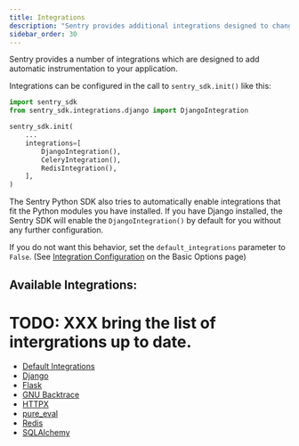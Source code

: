 ```yaml
---
title: Integrations
description: "Sentry provides additional integrations designed to change configuration or add instrumentation to your application."
sidebar_order: 30
---
```


Sentry provides a number of integrations which are designed to add automatic instrumentation to your application.

Integrations can be configured in the call to `sentry_sdk.init()` like this:

```python
import sentry_sdk
from sentry_sdk.integrations.django import DjangoIntegration

sentry_sdk.init(
    ...
    integrations=[
        DjangoIntegration(),
        CeleryIntegration(),
        RedisIntegration(),
    ],
)
```

The Sentry Python SDK also tries to automatically enable integrations that fit the Python modules you have installed. If you have Django installed, the Sentry SDK will enable the `DjangoIntegration()` by default for you without any further configuration.

If you do not want this behavior, set the `default_integrations` parameter to `False`. (See [Integration Configuration](/platforms/python/configuration/options/#integration-configuration) on the Basic Options page)

## Available Integrations:

# TODO: XXX bring the list of intergrations up to date.

- [Default Integrations](default-integrations/)
- [Django](django/)
- [Flask](flask/)
- [GNU Backtrace](gnu_backtrace/)
- [HTTPX](httpx/)
- [pure_eval](pure_eval/)
- [Redis](redis/)
- [SQLAlchemy](sqlalchemy/)
